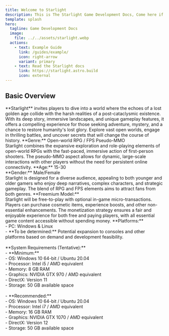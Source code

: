 ```yaml
---
title: Welcome to Starlight
description: This is The Starlight Game Development Docs, Come here if you interested in learning about how the Game will take shape! 
template: splash
hero:
  tagline: Game Development Docs
  image:
    file: ../../assets/starlight.webp
  actions:
    - text: Example Guide
      link: /guides/example/
      icon: right-arrow
      variant: primary
    - text: Read the Starlight docs
      link: https://starlight.astro.build
      icon: external
---
```



## Basic Overview

<CardGrid stagger>
	<Card title="Starlight" icon="game-controller">
		**Starlight** invites players to dive into a world where the echoes of a lost golden age collide with the harsh realities of a post-cataclysmic existence. With its deep story, immersive landscapes, and unique gameplay features, it offers a compelling experience for those seeking adventure, mystery, and a chance to restore humanity's lost glory. Explore vast open worlds, engage in thrilling battles, and uncover secrets that will change the course of history.
	</Card>
	<Card title="Concept" icon="lightbulb">
		**Genre:** Open-world RPG / FPS Pseudo-MMO<br />
		Starlight combines the expansive exploration and role-playing elements of open-world RPGs with the fast-paced, immersive action of first-person shooters. The pseudo-MMO aspect allows for dynamic, large-scale interactions with other players without the need for persistent online connectivity.
	</Card>
	<Card title="Target Audience" icon="target">
		**Age:** 15-30<br />
		**Gender:** Male/Female<br />
		Starlight is designed for a diverse audience, appealing to both younger and older gamers who enjoy deep narratives, complex characters, and strategic gameplay. The blend of RPG and FPS elements aims to attract fans from both genres.
	</Card>
	<Card title="Monetization" icon="dollar-sign">
		**Freemium Model:**<br />
		Starlight will be free-to-play with optional in-game micro-transactions. Players can purchase cosmetic items, experience boosts, and other non-essential enhancements. The monetization strategy ensures a fair and enjoyable experience for both free and paying players, with all essential game content accessible without spending money.
	</Card>
	<Card title="Platforms & System Requirements" icon="device">
		**Platforms:**<br />
		- PC: Windows & Linux<br />
		- **To be determined:** Potential expansion to consoles and other platforms based on demand and development feasibility.
		<br /><br />
		**System Requirements (Tentative):**<br />
		- **Minimum:**<br />
			- OS: Windows 10 64-bit / Ubuntu 20.04<br />
			- Processor: Intel i5 / AMD equivalent<br />
			- Memory: 8 GB RAM<br />
			- Graphics: NVIDIA GTX 970 / AMD equivalent<br />
			- DirectX: Version 11<br />
			- Storage: 50 GB available space
		<br /><br />
		- **Recommended:**<br />
			- OS: Windows 10 64-bit / Ubuntu 20.04<br />
			- Processor: Intel i7 / AMD equivalent<br />
			- Memory: 16 GB RAM<br />
			- Graphics: NVIDIA GTX 1070 / AMD equivalent<br />
			- DirectX: Version 12<br />
			- Storage: 50 GB available space
	</Card>
</CardGrid>

